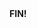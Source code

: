 
<Container>
  <SEO
    title="CSS, CSS-in-JS 그리고 CSS Pre-processor의 비교"
    description="emotion, styled-components 그리고 Sass, CSS의 비교"
  />
  <article className={styles['articlePage']}>
    <Article20211012 />
    <strong className={styles['articleFIN']}>FIN!</strong>
  </article>
  <aside><Profile /></aside>
</Container>

